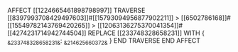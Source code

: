 AFFECT [[1224665461898798997]]
    TRAVERSE [[8397993708429497603]]#[[15793094956877902211]] > [[6502786168]]#[[15549782143769420265]] > [[12063136275370041354]]#[[4274231714942744504]]
        REPLACE [[233748328658231]] WITH {
		~&233748328658231&~: ~&214625660372&~
	}
    END TRAVERSE
END AFFECT
